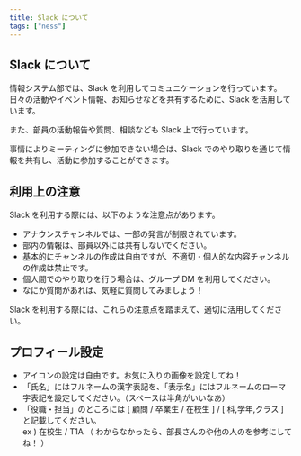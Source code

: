 ```yaml
---
title: Slack について
tags: ["ness"]
---
```



## Slack について

情報システム部では、Slack を利用してコミュニケーションを行っています。
日々の活動やイベント情報、お知らせなどを共有するために、Slack を活用しています。

また、部員の活動報告や質問、相談なども Slack 上で行っています。

事情によりミーティングに参加できない場合は、Slack でのやり取りを通じて情報を共有し、活動に参加することができます。

## 利用上の注意

Slack を利用する際には、以下のような注意点があります。

- アナウンスチャンネルでは、一部の発言が制限されています。
- 部内の情報は、部員以外には共有しないでください。
- 基本的にチャンネルの作成は自由ですが、不適切・個人的な内容チャンネルの作成は禁止です。
- 個人間でのやり取りを行う場合は、グループ DM を利用してください。
- なにか質問があれば、気軽に質問してみましょう！

Slack を利用する際には、これらの注意点を踏まえて、適切に活用してください。

## プロフィール設定

- アイコンの設定は自由です。お気に入りの画像を設定してね！
- 「氏名」にはフルネームの漢字表記を、「表示名」にはフルネームのローマ字表記を設定してください。（スペースは半角がいいなあ）
- 「役職・担当」のところには [ 顧問 / 卒業生 / 在校生 ] / [ 科,学年,クラス ] と記載してください。\
ex ) 在校生 / T1A （ わからなかったら、部長さんのや他の人のを参考にしてね！ ）
